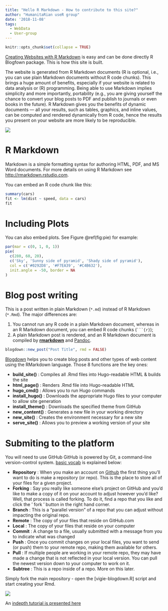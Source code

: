 ```yaml
---
title: "Hello R Markdown - How to contribute to this site?"
author: "HumanitaRian useR group"
date: '2018-11-08'
tags:
  - WebData
  - User-group
---
```


```r
knitr::opts_chunk$set(collapse = TRUE)
```

[Creating Websites with R Markdown](https://bookdown.org/yihui/blogdown/) is easy and can be done directly R Blogfown package. This is how this site is built.

<!--MORE-->

The website is generated from R Markdown documents (R is optional, i.e., you can use plain Markdown documents without R code chunks). This brings a huge amount of benefits, especially if your website is related to data analysis or (R) programming. Being able to use Markdown implies simplicity and more importantly, portability (e.g., you are giving yourself the chance to convert your blog posts to PDF and publish to journals or even books in the future). R Markdown gives you the benefits of dynamic documents — all your results, such as tables, graphics, and inline values, can be computed and rendered dynamically from R code, hence the results you present on your website are more likely to be reproducible. 


![](/post/r-rmarkdown_files/cover.png)

# R Markdown


Markdown is a simple formatting syntax for authoring HTML, PDF, and MS Word documents. For more details on using R Markdown see <http://rmarkdown.rstudio.com>.

You can embed an R code chunk like this:

```r
summary(cars)
fit <- lm(dist ~ speed, data = cars)
fit
```

# Including Plots

You can also embed plots. See Figure \@ref(fig:pie) for example:

```r
par(mar = c(0, 1, 0, 1))
pie(
  c(280, 60, 20),
  c('Sky', 'Sunny side of pyramid', 'Shady side of pyramid'),
  col = c('#0292D8', '#F7EA39', '#C4B632'),
  init.angle = -50, border = NA
)
```


# Blog post writing

This is a post written in plain Markdown (`*.md`) instead of R Markdown (`*.Rmd`). The major differences are:

1. You cannot run any R code in a plain Markdown document, whereas in an R Markdown document, you can embed R code chunks (```` ```{r} ````);
2. A plain Markdown post is rendered, and an R Markdown document is compiled by [**rmarkdown**](http://rmarkdown.rstudio.com) and [Pandoc](http://pandoc.org).



```r
blogdown::new_post("Post Title", rmd = FALSE)
```

[Blogdown](https://github.com/rstudio/blogdown) helps you to create blog posts and other types of web content using the RMarkdown language. Those 8 functions are the key ones:

* **build_site()** : Compiles all .Rmd files into Hugo-readable HTML & builds the site
* **html_page()** : Renders .Rmd file into Hugo-readable HTML
* **hugo_cmd()** : Allows you to run Hugo commands
* **install_hugo()** : Downloads the appropriate Hugo files to your computer to allow site generation
* **install_theme()** : Downloads the specified theme from GitHub
* **new_content()** : Generates a new file in your working directory
* **new_site()** : Creates the environment necessary for a new site
* **serve_site()** : Allows you to preview a working version of your site


# Submiting to the platform

You will need to use GitHub
GitHub is powered by Git, a command-line version-control system.  [basic vocab](https://help.github.com/articles/github-glossary/) is explained below:

* **Repository** : When you make an account on [Github](https://github.com/) the first thing you'll want to do is make a repository (or repo). This is the place to store all of your files for a given project.
* **Forking** : Say you really like someone else's project on GitHub and you'd like to make a copy of it on your account to adjust however you'd like? Well, that process is called forking. To do it, find a repo that you like and click the ' <i class="fa fa-code-fork" aria-hidden="true"></i> fork ' button in the right hand corner.
* **Branch** : This is a "parallel version" of a repo that you can adjust without impacting the original repo. 
* **Remote** : The copy of your files that reside on GitHub.com
* **Local** : The copy of your files that reside on your computer
* **Commit** : A change to a file, usually submitted with a message from you to indicate what was changed
* **Push** : Once you commit changes on your local files, you want to send (or push) them to your remote repo, making them available for others.
* **Pull** : If multiple people are working in your remote repo, they may have made a change that is not reflected in your local version. You can pull the newest version down to your computer to work on it. 
* **Subtree** : This is a repo inside of a repo. More on this later. 


Simply fork the main repository - open the [vigie-blogdown.R] script and start creating your Rmd.


![](/post/r-rmarkdown_files/new-post.png)


An [indepth tutorial is presented here](https://amber.rbind.io/blog/2016/12/19/creatingsite/)
